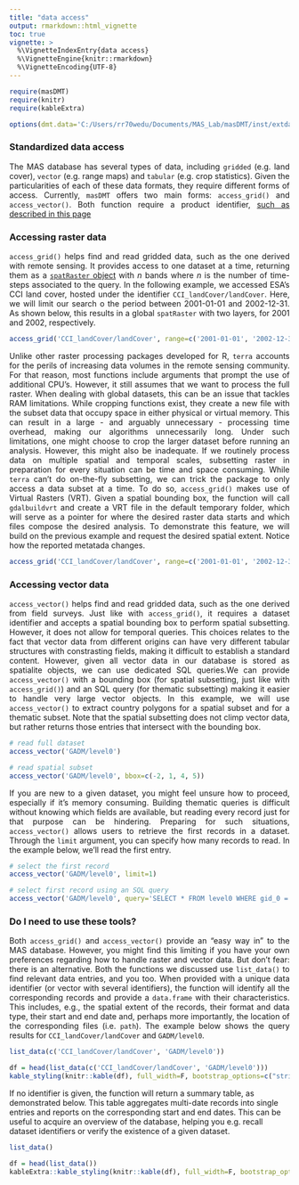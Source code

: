 ```yaml
---
title: "data access"
output: rmarkdown::html_vignette
toc: true
vignette: >
  %\VignetteIndexEntry{data access}
  %\VignetteEngine{knitr::rmarkdown}
  %\VignetteEncoding{UTF-8}
---
```


```r

require(masDMT)
require(knitr)
require(kableExtra)

options(dmt.data='C:/Users/rr70wedu/Documents/MAS_Lab/masDMT/inst/extdata/')

```

### Standardized data access
<p align="justify">
The MAS database has several types of data, including `gridded` (e.g. land cover), `vector` (e.g. range maps) and `tabular` (e.g. crop statistics). Given the particularities of each of these data formats, they require different forms of access. Currently, `masDMT` offers two main forms: `access_grid()` and `access_vector()`. Both function require a product identifier, <a href="articles/datasets.html">such as described in this page</a>
</p>


### Accessing raster data
<p align="justify">
`access_grid()` helps find and read gridded data, such as the one derived with remote sensing. It provides access to one dataset at a time, returning them as a <a href="https://www.rdocumentation.org/packages/terra/topics/SpatRaster-class">`spatRaster` object</a> with *n* bands where *n* is the number of time-steps associated to the query. In the following example, we accessed ESA's CCI land cover, hosted under the identifier `CCI_landCover/landCover`. Here, we will limit our search o the period between 2001-01-01 and 2002-12-31. As shown below, this results in a global `spatRaster` with two layers, for 2001 and 2002, respectively.
</p>

```r

access_grid('CCI_landCover/landCover', range=c('2001-01-01', '2002-12-31'))

```

<p align="justify">
Unlike other raster processing packages developed for R, `terra` accounts for the perils of increasing data volumes in the remote sensing community. For that reason, most functions include arguments that prompt the use of additional CPU's. However, it still assumes that we want to process the full raster. When dealing with global datasets, this can be an issue that tackles RAM limitations. While cropping functions exist, they create a new file with the subset data that occupy space in either physical or virtual memory. This can result in a large - and arguably unnecessary - processing time overhead, making our algorithms unnecessarily long. Under such limitations, one might choose to crop the larger dataset before running an analysis. However, this might also be inadequate. If we routinely process data on multiple spatial and temporal scales, subsetting raster in preparation for every situation can be time and space consuming. While `terra` can't do on-the-fly subsetting, we can trick the package to only access a data subset at a time. To do so, `access_grid()` makes use of Virtual Rasters (VRT). Given a spatial bounding box, the function will call `gdalbuildvrt` and create a VRT file in the default temporary folder, which will serve as a pointer for where the desired raster data starts and which files compose the desired analysis. To demonstrate this feature, we will build on the previous example and request the desired spatial extent. Notice how the reported metatada changes. 
</p>

```r

access_grid('CCI_landCover/landCover', range=c('2001-01-01', '2002-12-31'), bbox=c(23.5, -1.5, 24, -1.3))

```

### Accessing vector data
<p align="justify">
`access_vector()` helps find and read gridded data, such as the one derived from field surveys. Just like with `access_grid()`, it requires a dataset identifier and accepts a spatial bounding box to perform spatial subsetting. However, it does not allow for temporal queries. This choices relates to the fact that vector data from different origins can have very different tabular structures with constrasting fields, making it difficult to establish a standard content. However, given all vector data in our database is stored as spatialite objects, we can use dedicated SQL queries.We can provide `access_vector()` with a bounding box (for spatial subsetting, just like with `access_grid()`) and an SQL query (for thematic subsetting) making it easier to handle very large vector objects. In this example, we will use `access_vector()` to extract country polygons for a spatial subset and for a thematic subset. Note that the spatial subsetting does not climp vector data, but rather returns those entries that intersect with the bounding box. 
</p>

```r

# read full dataset
access_vector('GADM/level0')

```

```r

# read spatial subset
access_vector('GADM/level0', bbox=c(-2, 1, 4, 5))

```

<p align="justify">
If you are new to a given dataset, you might feel unsure how to proceed, especially if it's memory consuming. Building thematic queries is difficult without knowing which fields are available, but reading every record just for that purpose can be hindering. Preparing for such situations, `access_vector()` allows users to retrieve the first records in a dataset. Through the `limit` argument, you can specify how many records to read. In the example below, we'll read the first entry.
</p>

```r

# select the first record
access_vector('GADM/level0', limit=1)

```

```r

# select first record using an SQL query
access_vector('GADM/level0', query='SELECT * FROM level0 WHERE gid_0 = "BEN"')

```

### Do I need to use these tools?
<p align="justify">
Both `access_grid()` and `access_vector()` provide an "easy way in" to the MAS database. However, you might find this limiting if you have your own preferences regarding how to handle raster and vector data. But don't fear: there is an alternative. Both the functions we discussed use `list_data()` to find relevant data entries, and you too. When provided with a unique data identifier (or vector with several identifiers), the function will identify all the corresponding records and provide a `data.frame` with their characteristics. This includes, e.g., the spatial extent of the records, their  format and data type, their start and end date and, perhaps more importantly, the location of the corresponding files (i.e. `path`). The example below shows the query results for `CCI_landCover/landCover` and `GADM/level0`.
</p>

```r

list_data(c('CCI_landCover/landCover', 'GADM/level0'))

```

```r

df = head(list_data(c('CCI_landCover/landCover', 'GADM/level0')))
kable_styling(knitr::kable(df), full_width=F, bootstrap_options=c("striped", "hover", "condensed"), font_size=8)

```

<p align="justify">
If no identifier is given, the function will return a summary table, as demonstrated below. This table aggregates multi-date records into single entries and reports on the corresponding start and end dates. This can be useful to acquire an overview of the database, helping you e.g. recall dataset identifiers or verify the existence of a given dataset.

```r

list_data()

```

```r

df = head(list_data())
kableExtra::kable_styling(knitr::kable(df), full_width=F, bootstrap_options=c("striped", "hover", "condensed"), font_size=8)

```

</p>
